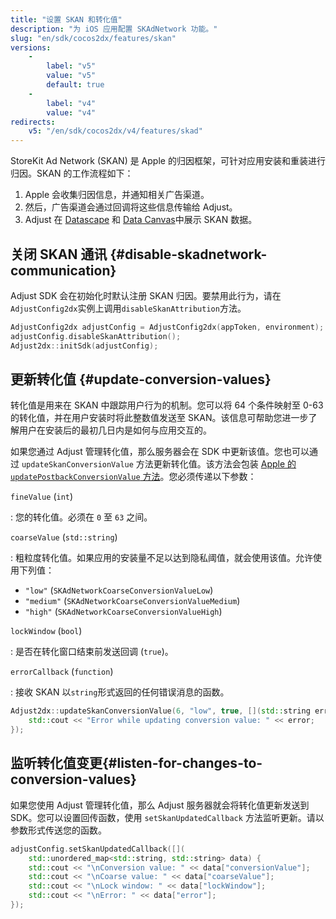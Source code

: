 ```yaml
---
title: "设置 SKAN 和转化值"
description: "为 iOS 应用配置 SKAdNetwork 功能。"
slug: "en/sdk/cocos2dx/features/skan"
versions: 
    - 
        label: "v5"
        value: "v5"
        default: true
    - 
        label: "v4"
        value: "v4"
redirects: 
    v5: "/en/sdk/cocos2dx/v4/features/skad"
---
```

StoreKit Ad Network \(SKAN\) 是 Apple 的归因框架，可针对应用安装和重装进行归因。SKAN 的工作流程如下：

1. Apple 会收集归因信息，并通知相关广告渠道。
2. 然后，广告渠道会通过回调将这些信息传输给 Adjust。
3. Adjust 在 [Datascape](https://help.adjust.com/en/suite/article/datascape) 和 [Data Canvas](https://help.adjust.com/en/classic/article/data-canvas-classic)中展示 SKAN 数据。

关闭 SKAN 通讯 \{\#disable\-skadnetwork\-communication\}
---------------------------------------------------------

Adjust SDK 会在初始化时默认注册 SKAN 归因。要禁用此行为，请在`AdjustConfig2dx`实例上调用`disableSkanAttribution`方法。

```cpp
AdjustConfig2dx adjustConfig = AdjustConfig2dx(appToken, environment);
adjustConfig.disableSkanAttribution();
Adjust2dx::initSdk(adjustConfig);
```

更新转化值 \{\#update\-conversion\-values\}
-------------------------------------------

转化值是用来在 SKAN 中跟踪用户行为的机制。您可以将 64 个条件映射至 0\-63 的转化值，并在用户安装时将此整数值发送至 SKAN。该信息可帮助您进一步了解用户在安装后的最初几日内是如何与应用交互的。

如果您通过 Adjust 管理转化值，那么服务器会在 SDK 中更新该值。您也可以通过 `updateSkanConversionValue` 方法更新转化值。该方法会包装 [Apple 的 `updatePostbackConversionValue` 方法](https://developer.apple.com/documentation/storekit/skadnetwork/4097267-updatepostbackconversionvalue)。您必须传递以下参数：
<deflist> 

`fineValue` \(`int`\)

: 您的转化值。必须在 `0` 至 `63` 之间。

`coarseValue` \(`std::string`\)

: 粗粒度转化值。如果应用的安装量不足以达到隐私阈值，就会使用该值。允许使用下列值：

* `"low"` \(`SKAdNetworkCoarseConversionValueLow`\)
* `"medium"` \(`SKAdNetworkCoarseConversionValueMedium`\)
* `"high"` \(`SKAdNetworkCoarseConversionValueHigh`\)

`lockWindow` \(`bool`\)

: 是否在转化窗口结束前发送回调 \(`true`\)。

`errorCallback` \(`function`\)

: 接收 SKAN 以`string`形式返回的任何错误消息的函数。
</DefList> 

```cpp
Adjust2dx::updateSkanConversionValue(6, "low", true, [](std::string error) {
    std::cout << "Error while updating conversion value: " << error;
});
```

监听转化值变更\{\#listen\-for\-changes\-to\-conversion\-values\}
-----------------------------------------------------------------

如果您使用 Adjust 管理转化值，那么 Adjust 服务器就会将转化值更新发送到 SDK。您可以设置回传函数，使用 `setSkanUpdatedCallback` 方法监听更新。请以参数形式传送您的函数。

```cpp
adjustConfig.setSkanUpdatedCallback([](
    std::unordered_map<std::string, std::string> data) {
    std::cout << "\nConversion value: " << data["conversionValue"];
    std::cout << "\nCoarse value: " << data["coarseValue"];
    std::cout << "\nLock window: " << data["lockWindow"];
    std::cout << "\nError: " << data["error"];
});
```

